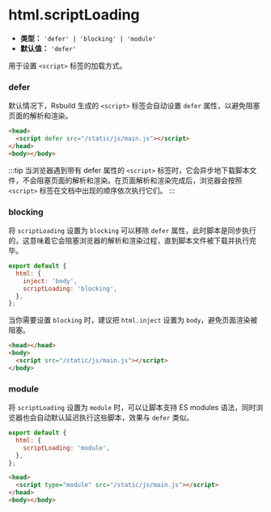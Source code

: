 # html.scriptLoading

- **类型：** `'defer' | 'blocking' | 'module'`
- **默认值：** `'defer'`

用于设置 `<script>` 标签的加载方式。

### defer

默认情况下，Rsbuild 生成的 `<script>` 标签会自动设置 `defer` 属性，以避免阻塞页面的解析和渲染。

```html
<head>
  <script defer src="/static/js/main.js"></script>
</head>
<body></body>
```

:::tip
当浏览器遇到带有 defer 属性的 `<script>` 标签时，它会异步地下载脚本文件，不会阻塞页面的解析和渲染。在页面解析和渲染完成后，浏览器会按照 `<script>` 标签在文档中出现的顺序依次执行它们。
:::

### blocking

将 `scriptLoading` 设置为 `blocking` 可以移除 `defer` 属性，此时脚本是同步执行的，这意味着它会阻塞浏览器的解析和渲染过程，直到脚本文件被下载并执行完毕。

```js
export default {
  html: {
    inject: 'body',
    scriptLoading: 'blocking',
  },
};
```

当你需要设置 `blocking` 时，建议把 `html.inject` 设置为 `body`，避免页面渲染被阻塞。

```html
<head></head>
<body>
  <script src="/static/js/main.js"></script>
</body>
```

### module

将 `scriptLoading` 设置为 `module` 时，可以让脚本支持 ES modules 语法，同时浏览器也会自动默认延迟执行这些脚本，效果与 `defer` 类似。

```js
export default {
  html: {
    scriptLoading: 'module',
  },
};
```

```html
<head>
  <script type="module" src="/static/js/main.js"></script>
</head>
<body></body>
```
